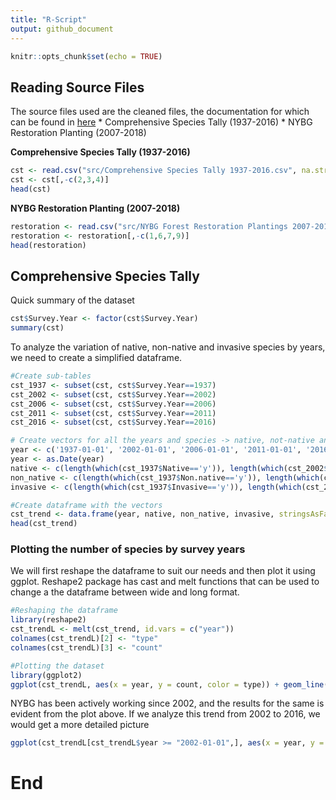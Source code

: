 ```yaml
---
title: "R-Script"
output: github_document
---
```


```r
knitr::opts_chunk$set(echo = TRUE)
```

## Reading Source Files

The source files used are the cleaned files, the documentation for which can be found in [here](Deliverables/4%20Data%20Cleaning/Data%20Cleaning.md)
* Comprehensive Species Tally (1937-2016)
* NYBG Restoration Planting (2007-2018)

**Comprehensive Species Tally (1937-2016)**
```r
cst <- read.csv("src/Comprehensive Species Tally 1937-2016.csv", na.strings = "na")
cst <- cst[,-c(2,3,4)]
head(cst)
```

**NYBG Restoration Planting (2007-2018)**
```r
restoration <- read.csv("src/NYBG Forest Restoration Plantings 2007-2018.csv")
restoration <- restoration[,-c(1,6,7,9)]
head(restoration)
```

## Comprehensive Species Tally
Quick summary of the dataset
```r
cst$Survey.Year <- factor(cst$Survey.Year)
summary(cst)
```
To analyze the variation of native, non-native and invasive species by years, we need to create a simplified dataframe.
```r
#Create sub-tables
cst_1937 <- subset(cst, cst$Survey.Year==1937)
cst_2002 <- subset(cst, cst$Survey.Year==2002)
cst_2006 <- subset(cst, cst$Survey.Year==2006)
cst_2011 <- subset(cst, cst$Survey.Year==2011)
cst_2016 <- subset(cst, cst$Survey.Year==2016)

# Create vectors for all the years and species -> native, not-native and invasive
year <- c('1937-01-01', '2002-01-01', '2006-01-01', '2011-01-01', '2016-01-01')
year <- as.Date(year)
native <- c(length(which(cst_1937$Native=='y')), length(which(cst_2002$Native=='y')), length(which(cst_2006$Native=='y')), length(which(cst_2011$Native=='y')), length(which(cst_2016$Native=='y')))
non_native <- c(length(which(cst_1937$Non.native=='y')), length(which(cst_2002$Non.native=='y')), length(which(cst_2006$Non.native=='y')), length(which(cst_2011$Non.native=='y')), length(which(cst_2016$Non.native=='y')))
invasive <- c(length(which(cst_1937$Invasive=='y')), length(which(cst_2002$Invasive=='y')), length(which(cst_2006$Invasive=='y')), length(which(cst_2011$Invasive=='y')), length(which(cst_2016$Invasive=='y')))

#Create dataframe with the vectors
cst_trend <- data.frame(year, native, non_native, invasive, stringsAsFactors = FALSE)
head(cst_trend)
```

### Plotting the number of species by survey years
We will first reshape the dataframe to suit our needs and then plot it using ggplot. Reshape2 package has cast and melt functions that can be used to change a the dataframe between wide and long format.
```r
#Reshaping the dataframe
library(reshape2)
cst_trendL <- melt(cst_trend, id.vars = c("year"))
colnames(cst_trendL)[2] <- "type"
colnames(cst_trendL)[3] <- "count"

#Plotting the dataset
library(ggplot2)
ggplot(cst_trendL, aes(x = year, y = count, color = type)) + geom_line(size=1)
```

NYBG has been actively working since 2002, and the results for the same is evident from the plot above. If we analyze this trend from 2002 to 2016, we would get a more detailed picture

```r
ggplot(cst_trendL[cst_trendL$year >= "2002-01-01",], aes(x = year, y = count, color = type)) + geom_line(size=1)
```
# End
